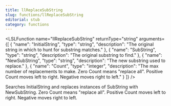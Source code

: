 ```yaml
---
title: llReplaceSubString
slug: functions/llReplaceSubString
editorial: stub
category: functions
---
```


<LSLFunction
	name="llReplaceSubString"
	returnType="string"
	arguments={[
	{
		"name": "InitialString",
		"type": "string",
		"description": "The original string in which to hunt for substring matches."
	},
	{
		"name": "SubString",
		"type": "string",
		"description": "The original substring to find."
	},
	{
		"name": "NewSubString",
		"type": "string",
		"description": "The new substring used to replace."
	},
	{
		"name": "Count",
		"type": "integer",
		"description": "The max number of replacements to make. Zero Count means &quot;replace all&quot;. Positive Count moves left to right. Negative moves right to left."
	}
]}
/>

Searches InitialString and replaces instances of SubString with NewSubString. Zero Count means &quot;replace all&quot;. Positive Count moves left to right. Negative moves right to left.
